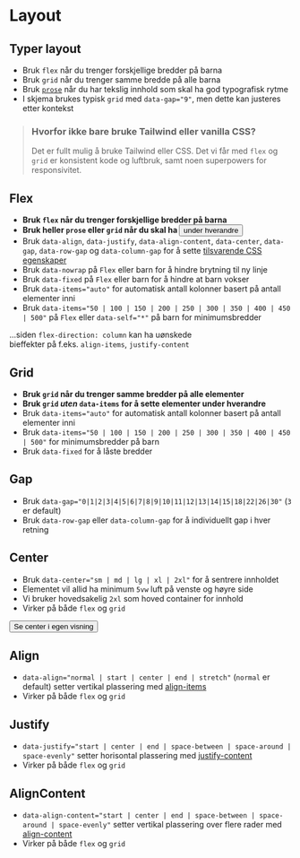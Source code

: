 
<Meta of={stories} />

# Layout

<JumpTo />

## Typer layout
- Bruk `flex` når du trenger forskjellige bredder på barna
- Bruk `grid` når du trenger samme bredde på alle barna
- Bruk [`prose`](?path=/story/designsystem-typography--prose)  når du har tekslig innhold som skal ha god typografisk rytme
- I skjema brukes typisk `grid` med `data-gap="9"`, men dette kan justeres etter kontekst

> ### Hvorfor ikke bare bruke Tailwind eller vanilla CSS?
> Det er fullt mulig å bruke Tailwind eller CSS. Det vi får med `flex` og `grid` er konsistent kode og luftbruk, samt noen superpowers for responsivitet.


## Flex
- **Bruk `flex` når du trenger forskjellige bredder på barna**
- **Bruk heller `prose` eller `grid` når du skal ha <button type="button" data-popover="inline" popoverTarget="grid-stack">under hverandre</button>**
- Bruk `data-align`, `data-justify`, `data-align-content`, `data-center`, `data-gap`, `data-row-gap` og `data-column-gap` for å sette [tilsvarende CSS egenskaper](https://developer.mozilla.org/en-US/docs/Web/CSS/CSS_flexible_box_layout/Basic_concepts_of_flexbox#alignment_justification_and_distribution_of_free_space_between_items)
- Bruk `data-nowrap` på `Flex` eller barn for å hindre brytning til ny linje
- Bruk `data-fixed` på `Flex` eller barn for å hindre at barn vokser
- Bruk `data-items="auto"` for automatisk antall kolonner basert på antall elementer inni
- Bruk `data-items="50 | 100 | 150 | 200 | 250 | 300 | 350 | 400 | 450 | 500"` på `Flex` eller `data-self="*"` på barn for minimumsbredder

<Popover id="grid-stack">...siden `flex-direction: column` kan ha uønskede<br />bieffekter på f.eks. `align-items`, `justify-content`</Popover>
<Canvas of={stories.FlexStory} />

## Grid
- **Bruk `grid` når du trenger samme bredder på alle elementer**
- **Bruk `grid` *uten* `data-items` for å sette elementer under hverandre**
- Bruk `data-items="auto"` for automatisk antall kolonner basert på antall elementer inni
- Bruk `data-items="50 | 100 | 150 | 200 | 250 | 300 | 350 | 400 | 450 | 500"` for minimumsbredder på barn
- Bruk `data-fixed` for å låste bredder
<Canvas of={stories.GridStory} />

## Gap
- Bruk `data-gap="0|1|2|3|4|5|6|7|8|9|10|11|12|13|14|15|18|22|26|30"` (`3` er default)
- Bruk `data-row-gap` eller `data-column-gap` for å individuellt gap i hver retning
<Canvas of={stories.Gap} />

## Center
- Bruk `data-center="sm | md | lg | xl | 2xl"` for å sentrere innholdet
- Elementet vil allid ha minimum `5vw` luft på venste og høyre side
- Vi bruker hovedsakelig `2xl` som hoved container for innhold
- Virker på både `flex` og `grid`
<div className="sbdocs-canvas-thumbnail">
  <Button data-arrow data-variant="primary" href="?path=/story/designsystem-layout--center">Se center i egen visning</Button>
  <Canvas className="sbdocs-canvas--max-height" of={stories.Center} />
</div>

## Align
- `data-align="normal | start | center | end | stretch"` (`normal` er default) setter vertikal plassering med [align-items](https://developer.mozilla.org/en-US/docs/Web/CSS/align-items) 
- Virker på både `flex` og `grid`
<Canvas of={stories.Align} />

## Justify
- `data-justify="start | center | end | space-between | space-around | space-evenly"` setter horisontal plassering med [justify-content](https://developer.mozilla.org/en-US/docs/Web/CSS/justify-content) 
- Virker på både `flex` og `grid`
<Canvas of={stories.Justify} />

## AlignContent
- `data-align-content="start | center | end | space-between | space-around | space-evenly"` setter vertikal plassering over flere rader med [align-content](https://developer.mozilla.org/en-US/docs/Web/CSS/align-content)
- Virker på både `flex` og `grid`
<Canvas of={stories.AlignContent} />

<CssVariables component="layout" />